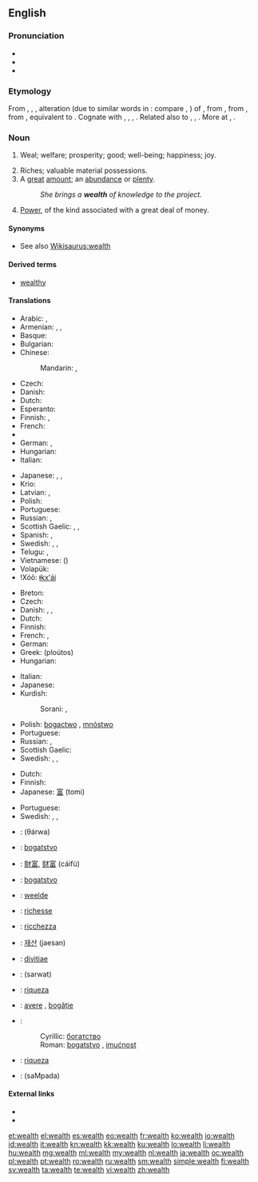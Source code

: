 ==English==
{{wikipedia}}

===Pronunciation===
* {{IPA|/wɛlθ/|lang=en}}
* {{audio|en-us-wealth.ogg|Audio (US)}}
* {{rhymes|ɛlθ}}

===Etymology===
From {{etyl|enm|en}} {{term|welth|lang=enm}}, {{term|welthe|lang=enm}}, {{term|weolthe||happiness, prosperity|lang=enm}}, alteration (due to similar words in {{term|-th|lang=enm}}: compare {{term|helth||health|lang=enm}}, {{term|derth||dearth|lang=enm}}) of {{term|wele||wealth, well-being, weal|lang=enm}}, from {{etyl|ang|en}} {{term|wela||wealth, prosperity|lang=ang}}, from {{etyl|gem-pro|en}} {{recons|welô||well-being, prosperity|lang=gem-pro}}, from {{etyl|ine-pro|en}} {{recons|wel-||good, best|lang=ine-pro}}, equivalent to {{suffix|weal|th}}. Cognate with {{etyl|nl|-}} {{term|weelde||wealth|lang=nl}}, {{etyl|nds|-}} {{term|weelde||wealth|lang=nds}}, {{etyl|goh|-}} {{term|welida|lang=goh}}, {{term|welitha||wealth|lang=goh}}. Related also to {{etyl|de|-}} {{term|Wohl||welfare, well-being, weal|lang=de}}, {{etyl|da|-}} {{term|vel||weal, welfare|lang=da}}, {{etyl|sv|-}} {{term|väl||well-being, weal|lang=sv}}. More at {{l|en|weal}}, {{l|en|well}}.

===Noun===
{{en-noun|-}}

# {{context|obsolete|lang=en}} Weal; welfare; prosperity; good; well-being; happiness; joy.
# Riches; valuable material possessions.
# A [[great]] [[amount]]; an [[abundance]] or [[plenty]].
#: ''She brings a '''wealth''' of knowledge to the project.''
# [[power|Power]], of the kind associated with a great deal of money.

====Synonyms====
* See also [[Wikisaurus:wealth]]

====Derived terms====
* [[wealthy]]

====Translations====
{{trans-top|riches; valuable material possessions}}
* Arabic: {{t-|ar|أموال|m|tr='amwaal}}, {{t-|ar|ثروة|f|tr=thárwa}}
* Armenian: {{t-|hy|հարստություն|tr=harstut’yun}}, {{t-|hy|ինչք|tr=inčk’}}, {{t-|hy|բարիք|tr=barik’}}
* Basque: {{t-|eu|aberastasun}}
* Bulgarian: {{t+|bg|богатство|n|tr=bogátstvo}}
* Chinese:
*: Mandarin: {{t|cmn|財富|sc=Hani}}, {{t|cmn|财富|tr=cáifù|sc=Hani}}
* Czech: {{t-|cs|bohatství|n}}
* Danish: {{t-|da|rigdom}}
* Dutch: {{t+|nl|rijkdom}}
* Esperanto: {{t-|eo|riĉeco}}
* Finnish: {{t-|fi|rikkaus}}, {{t-|fi|varallisuus}}
* French: {{t+|fr|richesse|f}}
* {{trreq|ka}}
* German: {{t+|de|Reichtum|m}}, {{t+|de|Vermögen|n}}
* Hungarian: {{t+|hu|gazdagság}}
* Italian: {{t+|it|ricchezza|f}}
{{trans-mid}}
* Japanese: {{t+|ja|財産|tr=ざいさん, zaisan}}, {{t+|ja|富|tr=とみ, tomi|sc=Jpan}}, {{t+|ja|財|tr=たから, takara|sc=Jpan}}
* Krio: {{tø|kri|gentri}}
* Latvian: {{t-|lv|bagātība|f}}, {{t-|lv|turība|f}}
* Polish: {{t+|pl|zamożność|f}}
* Portuguese: {{t+|pt|riqueza|f}}
* Russian: {{t+|ru|богатство|n|tr=bogátstvo}}, {{t+|ru|благосостояние|n|tr=blagosostojánije}}
* Scottish Gaelic: {{t-|gd|ionmhas|m}}, {{t-|gd|beartas|m}}, {{t-|gd|maoin|f}}
* Spanish: {{t+|es|prosperidad|f}}, {{t+|es|riqueza|f}}
* Swedish: {{t+|sv|rikedom|c}}, {{t+|sv|förmögenhet|c}}, {{t-|sv|välstånd|c}}
* Telugu: {{t+|te|ఐశ్వర్యము|tr=aiSvaryamu}}, {{t+|te|ధనము|tr=dhanamu}}
* Vietnamese: {{t-|vi|tài phúc}} ({{t-|vi|財富}})
* Volapük: {{t+|vo|lieg}}
* ǃXóõ: [[ǂkxʻái]]
{{trans-bottom}}

{{trans-top|a great amount; an abundance or plenty, usually of money}}
* Breton: {{t+|br|pinvidigezh|f}}
* Czech: {{t-|cs|bohatství|n}}
* Danish: {{t-|da|rigdom}}, {{t+|da|velstand}}, {{t-|da|formue}}
* Dutch: {{t+|nl|rijkdom|m}}
* Finnish: {{t-|fi|rikkaus}}
* French: {{t+|fr|profusion|f}}, {{t+|fr|abondance|f}}
* German: {{t+|de|Fülle|f}}
* Greek: {{t+|el|πλούτος|m}} (ploútos)
* Hungarian: {{t+|hu|vagyon}}
{{trans-mid}}
* Italian: {{t+|it|abbondanza|f}}
* Japanese: {{t+|ja|豊富|tr=hōfu}}
* Kurdish:
*: Sorani: {{t-|ku|دۆڵه‌مه‌ندی|tr=doLamandee|sc=ku-Arab}}, {{t+|ku|سامان|tr=sAmAn|sc=ku-Arab}}
* Polish: [[bogactwo]] {{n}}, [[mnóstwo]]
* Portuguese: {{t+|pt|abundância|f}}
* Russian: {{t+|ru|богатство|n|tr=bogátstvo}}, {{t+|ru|изобилие|n|tr=izobílije}}
* Scottish Gaelic: {{t-|gd|beartas|m}}
* Swedish: {{t+|sv|rikedom|c}}, {{t+|sv|förmögenhet|c}}, {{t-|sv|välstånd|c}}
{{trans-bottom}}

{{trans-top|power, of the kind associated with a great deal of money}}
* Dutch: {{t+|nl|vermogen|n}}
* Finnish: {{t-|fi|rikkaus}}
* Japanese: [[富]] (tomi)
{{trans-mid}}
* Portuguese: {{t+|pt|poder|m}}
* Swedish: {{t+|sv|makt|c}}, {{t-|sv|mäktighet|c}}, {{t-|sv|välgång|c}}
{{trans-bottom}}

{{checktrans-top}}
* {{ttbc|ar}}: {{l|ar|ثروة}} (θárwa) {{f}}
* {{ttbc|sh}}: [[bogatstvo]] {{n}}
* {{ttbc|cmn}}: [[財富]], [[财富]] (cáifù)
* {{ttbc|sh}}: [[bogatstvo]] {{n}}
* {{ttbc|nl}}: [[weelde]] {{f}}
* {{ttbc|fr}}: [[richesse]] {{f}}
* {{ttbc|it}}: [[ricchezza]] {{f}}
* {{ttbc|ko}}: [[재산]] (jaesan)
* {{ttbc|la}}: [[divitiae]] {{f}} {{p}}
{{trans-mid}}
* {{ttbc|fa}}: {{fa-Arab|[[ثروت]]}} (sarwat)
* {{ttbc|pt}}: [[riqueza]] {{f}}
* {{ttbc|ro}}: [[avere]] {{f}}, [[bogăție]] {{f}}
* {{ttbc|sh}}:
*: Cyrillic: [[богатство]] {{n}}
*: Roman: [[bogatstvo]] {{n}}, [[imućnost]] {{f}}
* {{ttbc|es}}: [[riqueza]] {{f}}
* {{ttbc|te}}: {{t+|te|సంపద}} (saMpada)
{{trans-bottom}}

====External links====
* {{R:Webster 1913}}
* {{R:Century 1911}}

[[et:wealth]]
[[el:wealth]]
[[es:wealth]]
[[eo:wealth]]
[[fr:wealth]]
[[ko:wealth]]
[[io:wealth]]
[[id:wealth]]
[[it:wealth]]
[[kn:wealth]]
[[kk:wealth]]
[[ku:wealth]]
[[lo:wealth]]
[[li:wealth]]
[[hu:wealth]]
[[mg:wealth]]
[[ml:wealth]]
[[my:wealth]]
[[nl:wealth]]
[[ja:wealth]]
[[oc:wealth]]
[[pl:wealth]]
[[pt:wealth]]
[[ro:wealth]]
[[ru:wealth]]
[[sm:wealth]]
[[simple:wealth]]
[[fi:wealth]]
[[sv:wealth]]
[[ta:wealth]]
[[te:wealth]]
[[vi:wealth]]
[[zh:wealth]]